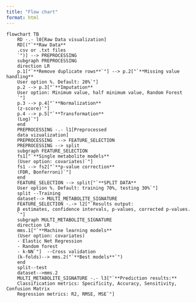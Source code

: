 ```yaml
---
title: "Flow chart"
format: html
---
```


```mermaid
flowchart TB
    RD -.- l0[Raw Data visualization]
    RD[("`**Raw Data**
    .csv or .txt files
    `")] --> PREPROCESSING
    subgraph PREPROCESSING
    direction LR
    p.1["`**Remove duplicate rows**`"] --> p.2["`**Missing value handling**
    User option %. Default: 20%`"]
    p.2 --> p.3["`**Imputation**
    User option: Minimum value, half minimum value, Random Forest
    `"]
    p.3 --> p.4["`**Normalization**
    (z-score)`"] 
    p.4 --> p.5["`**Transformation**
    (Log)`"] 
    end
    PREPROCESSING -.- l1[Preprocessed 
    data vizualization]
    PREPROCESSING  --> FEATURE_SELECTION
    PREPROCESSING --> split
    subgraph FEATURE_SELECTION
    fs1["`**Single metabolite models**
    (User option: covariates)`"]   
    fs1 --> fs2["`**p-value correction**
    (FDR, Bonferroni)`"]
    end
    FEATURE_SELECTION --> split["`**SPLIT DATA**
    User option %. Default: training 70%, testing 30%`"]
    split --Training 
    dataset--> MULTI_METABOLITE_SIGNATURE
    FEATURE_SELECTION -.-> l2["`Results output:
    β estimates, confidence intervals, p-values, corrected p-values.
    `"]
    subgraph MULTI_METABOLITE_SIGNATURE
    direction LR
    mms.1["`**Machine learning models**
    (User option: covariates)
    - Elastic Net Regression
    - Random forest
    - k-NN`"]  --Cross validation
    (k-folds)--> mms.2("`**Best models**`")
    end
    split--test 
    dataset-->mms.2
    MULTI_METABOLITE_SIGNATURE -.- l3["`**Prediction results:**
    Classification metrics: Specificity, Accuracy, Sensitivity, Confusion Matrix 
    Regression metrics: R2, RMSE, MSE`"]
    
```

